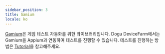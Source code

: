 ```yaml
---
sidebar_position: 3
title: Gamium
locale: ko
---
```


[Gamium](https://gamium.dogutech.io/)은 게임 테스트 자동화를 위한 라이브러리입니다. Dogu DeviceFarm에서는 Gamium을 Appium과 연동하여 테스트를 진행할 수 있습니다. 테스트를 진행하는 방법은
[Tutorial](/get-started/tutorials/test-automation/gamium)을 참고해주세요.
